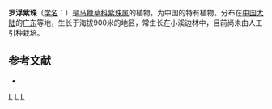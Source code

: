 {{Speciesbox 
| taxon = Callicarpa oligantha
| authority = Merr.
}}
'''罗浮紫珠'''（[[学名|学名]]：{{lang|la|''Callicarpa oligantha''}}）是[[马鞭草科|马鞭草科]][[紫珠属|紫珠属]]的植物，为中国的特有植物。分布在[[中国大陆|中国大陆]]的[[广东|广东]]等地，生长于海拔900米的地区，常生长在小溪边林中，目前尚未由人工引种栽培。

== 参考文献 ==
<div class="references-small">
* {{cite web| url =http://www.bioinfo.cn/db05/KmzwSpecies.php?action=view&id=23041| title =罗浮紫珠| work =《中国高等植物数据库全库》| publisher =中国科学院微生物研究所| author =昆明植物研究所| accessdate =2009-02-25| deadurl =yes| archiveurl =https://web.archive.org/web/20160305041219/http://www.bioinfo.cn/db05/KmzwSpecies.php?action=view&id=23041| archivedate =2016-03-05}}
</div>
{{Taxonbar}}

[[Category:紫珠属|L]]
[[Category:中國特有植物|L]]
[[Category:广东植物|L]]